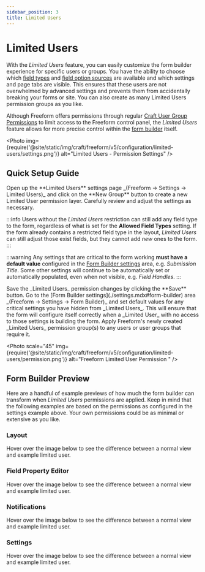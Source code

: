 ```yaml
---
sidebar_position: 3
title: Limited Users
---
```



# Limited Users<Badge type="pro" text="Pro" /><Badge type="feature" text="New in 5.4+, Improved in 5.9+ & 5.13+" />

With the _Limited Users_ feature, you can easily customize the form builder experience for specific users or groups. You have the ability to choose which [field types](../forms/fields.mdx) and [field option sources](../forms/fields.mdx#populating-field-options) are available and which settings and page tabs are visible. This ensures that these users are not overwhelmed by advanced settings and prevents them from accidentally breaking your forms or site. You can also create as many Limited Users permission groups as you like.

Although Freeform offers permissions through regular [Craft User Group Permissions](./permissions.mdx) to limit access to the Freeform control panel, the _Limited Users_ feature allows for more precise control within the [form builder](../forms/builder.mdx) itself.

<Photo
  img={require('@site/static/img/craft/freeform/v5/configuration/limited-users/settings.png')}
  alt="Limited Users - Permission Settings"
/>

## Quick Setup Guide

<VerticalStepWrapper>
<StepMarkdown>
Open up the **Limited Users** settings page _(Freeform → Settings → Limited Users)_ and click on the **New Group** button to create a new Limited User permission layer.
</StepMarkdown>
<StepMarkdown>
Carefully review and adjust the settings as necessary.

:::info
Users without the _Limited Users_ restriction can still add any field type to the form, regardless of what is set for the **Allowed Field Types** setting. If the form already contains a restricted field type in the layout, _Limited Users_ can still adjust those exist fields, but they cannot add _new_ ones to the form.
:::

:::warning
Any settings that are critical to the form working **must have a default value** configured in the [Form Builder settings](./settings.mdx#form-builder) area, e.g. _Submission Title_. Some other settings will continue to be automatically set or automatically populated, even when not visible, e.g. _Field Handles_.
:::

</StepMarkdown>
<StepMarkdown>
Save the _Limited Users_ permission changes by clicking the **Save** button.

</StepMarkdown>
<StepMarkdown>
Go to the [Form Builder settings](./settings.mdx#form-builder) area _(Freeform → Settings → Form Builder)_ and set default values for any critical settings you have hidden from _Limited Users_. This will ensure that the form will configure itself correctly when a _Limited User_ with no access to those settings is building the form.

</StepMarkdown>
<StepMarkdown>
Apply Freeform's newly created _Limited Users_ permission group(s) to any users or user groups that require it.

<Photo
  scale="45"
  img={require('@site/static/img/craft/freeform/v5/configuration/limited-users/permission.png')}
  alt="Freeform Limited User Permission "
/>

</StepMarkdown>
</VerticalStepWrapper>

## Form Builder Preview

Here are a handful of example previews of how much the form builder can transform when _Limited Users_ permissions are applied. Keep in mind that the following examples are based on the permissions as configured in the settings example above. Your own permissions could be as minimal or extensive as you like.

### Layout

Hover over the image below to see the difference between a normal view and example limited user.

<HoverPhotoChange>
  <Photo
    img={require('@site/static/img/craft/freeform/v5/configuration/limited-users/layout-before.png')}
    alt="Limited Users - Form Builder Layout - Normal"
  />
  <Photo
    img={require('@site/static/img/craft/freeform/v5/configuration/limited-users/layout-after.png')}
    alt="Limited Users - Form Builder Layout - Limited"
  />
</HoverPhotoChange>

### Field Property Editor

Hover over the image below to see the difference between a normal view and example limited user.

<HoverPhotoChange>
  <Photo
    img={require('@site/static/img/craft/freeform/v5/configuration/limited-users/property-editor-before.png')}
    alt="Limited Users - Form Builder Field Property Editor - Normal"
  />
  <Photo
    img={require('@site/static/img/craft/freeform/v5/configuration/limited-users/property-editor-after.png')}
    alt="Limited Users - Form Builder Field Property Editor - Limited"
  />
</HoverPhotoChange>

### Notifications

Hover over the image below to see the difference between a normal view and example limited user.

<HoverPhotoChange>
  <Photo
    img={require('@site/static/img/craft/freeform/v5/configuration/limited-users/notifications-before.png')}
    alt="Limited Users - Form Builder Notifications - Normal"
  />
  <Photo
    img={require('@site/static/img/craft/freeform/v5/configuration/limited-users/notifications-after.png')}
    alt="Limited Users - Form Builder Notifications - Limited"
  />
</HoverPhotoChange>

### Settings

Hover over the image below to see the difference between a normal view and example limited user.

<HoverPhotoChange>
  <Photo
    img={require('@site/static/img/craft/freeform/v5/configuration/limited-users/settings-before.png')}
    alt="Limited Users - Form Builder Settings - Normal"
  />
  <Photo
    img={require('@site/static/img/craft/freeform/v5/configuration/limited-users/settings-after.png')}
    alt="Limited Users - Form Builder Settings - Limited"
  />
</HoverPhotoChange>
